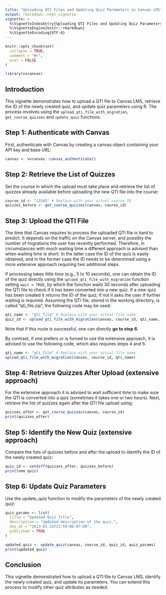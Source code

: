 ```yaml
---
title: "Uploading QTI Files and Updating Quiz Parameters in Canvas LMS"
output: rmarkdown::html_vignette
vignette: >
  %\VignetteIndexEntry{Uploading QTI Files and Updating Quiz Parameters in Canvas LMS}
  %\VignetteEngine{knitr::rmarkdown}
  %\VignetteEncoding{UTF-8}
---
```


```r
knitr::opts_chunk$set(
  collapse = TRUE,
  comment = "#>",
  eval = FALSE
)
```

```r
library(vvcanvas)
```


## Introduction

This vignette demonstrates how to upload a QTI file to Canvas LMS, retrieve the ID of the newly created quiz, and update quiz parameters using R. The process involves using the `upload_qti_file_with_migration`, `get_course_quizzes` and `update_quiz` functions.

## Step 1: Authenticate with Canvas

First, authenticate with Canvas by creating a canvas object containing your API key and base URL:

```r
canvas <- vvcanvas::canvas_authenticate()
```


## Step 2: Retrieve the List of Quizzes

Set the course in which the upload must take place and retrieve the list of quizzes already available before uploading the new QTI file into the course: 


```r
course_id <- "12345" # Replace with your actual course ID
quizzes_before <- get_course_quizzes(canvas, course_id)
```


## Step 3: Upload the QTI File

The time that Canvas requires to process the uploaded QTI file is hard to predict. It depends on the traffic on the Canvas server, and possibly the number of migrations the user has recently performed. Therefore, in circumstances with much waiting time a different approach is advised than when waiting time is short. In the latter case the ID of the quiz is easily obtained, and in the former case the ID needs to be determined using a more extensive approach requiring two additional steps. 

If processing takes little time (e.g., 5 to 10 seconds), one can obtain the ID of the quiz directly using the `upload_qti_file_with_migration` function setting `wait = TRUE`, by which the function waits 30 seconds after uploading the QTI file to check if it has been converted into a new quiz. If a new quiz has been created it returns the ID of the quiz; if not it asks the user if further waiting is required. Assuming the QTI file, stored in the working directory, is called "qti_file.zip", the following code may be used:

```r
qti_name <- "qti_file" # Replace with your actual file name
quiz_id <- upload_qti_file_with_migration(canvas, course_id, qti_name, wait = TRUE)
```

Note that if this route is successful, one can directly **go to step 6**.

By contrast, if one prefers or is forced to use the extensive approach, it is advised to use the following code, which also requires steps 4 and 5:

```r
qti_name <- "qti_file" # Replace with your actual file name
upload_qti_file_with_migration(canvas, course_id, qti_name)
```



## Step 4: Retrieve Quizzes After Upload (extensive approach)

For the extensive approach it is advised to wait sufficient time to make sure the QTI is converted into a quiz (sometimes it takes one or two hours). Next, retrieve the list of quizzes again after the QTI file upload using: 
 
```r
quizzes_after <- get_course_quizzes(canvas, course_id)
print(quizzes_after)
```

## Step 5: Identify the New Quiz (extensive approach)

Compare the lists of quizzes before and after the upload to identify the ID of the newly created quiz: 

```r
quiz_id <- setdiff(quizzes_after, quizzes_before)
print(new_quiz)
```

## Step 6: Update Quiz Parameters

Use the update_quiz function to modify the parameters of the newly created quiz: 

```r
quiz_params <- list(
  title = "Updated Quiz Title",
  description = "Updated description of the quiz.",
  due_at = "2013-01-23T23:59:00-07:00",
  published = TRUE
)

updated_quiz <- update_quiz(canvas, course_id, quiz_id, quiz_params)
print(updated_quiz)
```

## Conclusion
This vignette demonstrated how to upload a QTI file to Canvas LMS, identify the newly created quiz, and update its parameters. You can extend this process to modify other quiz attributes as needed.
